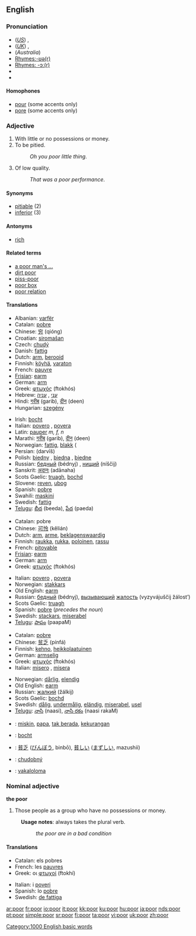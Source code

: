 ==English==

{{rank|less|till|next|257|poor|present|water|stood}}

===Pronunciation===
* (''[[General American|US]]'') {{IPA|/pʊr/, /pɔr/}}, {{SAMPA|/pUr/, /pOr/}}
* (''[[Received Pronunciation|UK]]'') {{IPA|/pɔː/, /pʊə/}}, {{SAMPA|/pO:/, /pU@/}}
* (''Australia'') {{IPA|/pɔə/}}
* [[Rhymes:English:-ʊə(r)|Rhymes:-ʊə(r)]]
* [[Rhymes:English:-ɔː(r)|Rhymes: -ɔː(r)]]
* {{audio|en-us-poor.ogg|Audio (US)}}
* {{audio|en-uk-poor.ogg|Audio (UK)}}

====Homophones====
*[[pour]] (some accents only)
*[[pore]] (some accents only)

===Adjective===
{{en-adj-er}}

# With little or no possessions or money.
# To be pitied.
#:''Oh you poor little thing''.
# Of low quality.
#:''That was a poor performance''.

====Synonyms====
*[[pitiable]] (2)
*[[inferior]] (3)

====Antonyms====
*[[rich]]

====Related terms====
*[[a poor man's ...]]
*[[dirt poor]]
*[[piss-poor]]
*[[poor box]]
*[[poor relation]]

====Translations====
{{trans-top|with no possessions or money}}
*Albanian: [[varfër]]
*Catalan: [[pobre]]
*Chinese: [[穷]] (qióng)
*Croatian: [[siromašan]]
*Czech: [[chudý]] {{m}}
*Danish: [[fattig]]
*Dutch: [[arm#Dutch|arm]], [[berooid]]
*Finnish: [[köyhä]], [[varaton]]
*French: [[pauvre]]
*[[Frisian]]: [[earm]]
*German: [[arm#German|arm]]
*Greek: [[φτωχός]] (ftokhós) {{m}}
*Hebrew: [[עני]] {{m}}, [[עניה]] {{f}}
*Hindi: [[गरीब]] (garib), [[दीन]] (deen)
*Hungarian: [[szegény]]
{{trans-mid}}
*Irish: [[bocht]]
*Italian: [[povero]] {{m}}, [[povera]] {{f}}
*Latin: [[pauper]] ''m, f, n''
*Marathi: [[गरीब]] (garib), [[दीन]] (deen)
*Norwegian: [[fattig]], [[blakk]] ({{colloquial}}
*Persian: {{FAchar|[[درویش]]}} (darvīš)
*Polish: [[biedny]] {{m}}, [[biedna]] {{f}}, [[biedne]] {{n}}
*Russian: [[бедный]] (bédnyj) {{m}}, [[нищий]] (níščij) {{m}}
*Sanskrit: [[अदानः]] (adānaha)
*Scots Gaelic: [[truagh]], [[bochd]]
*Slovene: [[reven]], [[ubog]]
*Spanish: [[pobre]]
*Swahili: [[maskini]]
*Swedish: [[fattig]]
*[[Telugu]]: [[బీద]] (beeda), [[పేద]] (paeda)
{{trans-bottom}}

{{trans-top|to be pitied}}
*Catalan: pobre
*Chinese: [[可怜]] (kělián)
*Dutch: [[arm#Dutch|arm]], [[arme]], [[beklagenswaardig]]
*Finnish: [[raukka]], [[rukka]], [[poloinen]], [[rassu]]
*French: [[pitoyable]]
*[[Frisian]]: [[earm]]
*German: [[arm#German|arm]]
*Greek: [[φτωχός]] (ftokhós) {{m}}
{{trans-mid}}
*Italian: [[povero]] {{m}}, [[povera]] {{f}}
*Norwegian: [[stakkars]]
*Old English: [[earm]]
*Russian: [[бедный]] (bédnyj), [[вызывающий]] [[жалость]] (vyzyvájuščij žálost’)
*Scots Gaelic: [[truagh]]
*Spanish: [[pobre]] (''precedes the noun'')
*Swedish: [[stackars]], [[miserabel]]
*[[Telugu]]: [[పాపం]] (paapaM)
{{trans-bottom}}

{{trans-top|of low quality}}
*Catalan: [[pobre]]
*Chinese: [[贫乏]] (pínfá)
*Finnish: [[kehno]], [[heikkolaatuinen]]
*German: [[armselig#German|armselig]]
*Greek: [[φτωχός]] (ftokhós) {{m}}
*Italian: [[misero]] {{m}}, [[misera]] {{f}}
{{trans-mid}}
*Norwegian: [[dårlig]], [[elendig]]
*Old English: [[earm]]
*Russian: [[жалкий]] (žálkij)
*Scots Gaelic: [[bochd]]
*Swedish: [[dålig]], [[undermålig]], [[eländig]], [[miserabel]], [[usel]]
*[[Telugu]]: [[నాసి]] (naasi), [[నాసి రకం]] (naasi rakaM)
{{trans-bottom}}

{{checktrans}}
{{trans-top|Translations to be categorised}}
*{{ttbc|Indonesian}}: [[miskin]], [[papa]], [[tak berada]], [[kurang|kekurangan]]
*{{ttbc|Irish}}: [[bocht]]
*{{ttbc|Japanese}}: [[貧乏]] ([[びんぼう]], binbō), [[貧しい]] ([[まずしい]], mazushii)
{{trans-mid}}
*{{ttbc|Slovak}}: [[chudobný]]  
*{{ttbc|Fijian}}:  [[vakaloloma]]
{{trans-bottom}}

===Nominal adjective===
'''the poor'''

# Those people as a group who have no possessions or money.
:'''Usage notes''': always takes the plural verb.
::''the poor are in a bad condition''

====Translations====
{{trans-top|the poor}}
*Catalan: els pobres
*French: les [[pauvres]] {{m}} {{p}}
*Greek: οι [[φτωχοί]] (ftokhí) {{m}} {{p}}
{{trans-mid}}
*Italian: i [[poveri]] {{m}} {{p}}
*Spanish: lo [[pobre]] {{n}}
*Swedish: [[de fattiga]] {{c}} {{p}}
{{trans-bottom}}

[[Category:1000 English basic words]]

[[ar:poor]]
[[fr:poor]]
[[io:poor]]
[[it:poor]]
[[kk:poor]]
[[ku:poor]]
[[hu:poor]]
[[ja:poor]]
[[nds:poor]]
[[pt:poor]]
[[simple:poor]]
[[sr:poor]]
[[fi:poor]]
[[ta:poor]]
[[vi:poor]]
[[uk:poor]]
[[zh:poor]]
